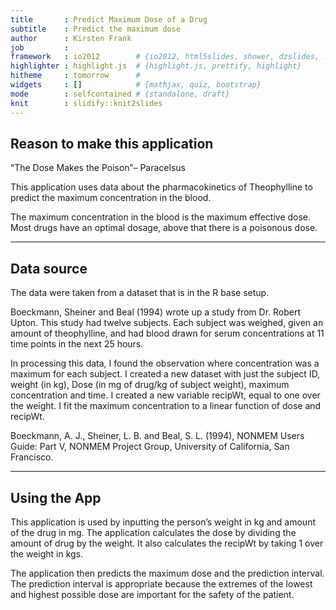 ```yaml
---
title       : Predict Maximum Dose of a Drug
subtitle    : Predict the maximum dose
author      : Kirsten Frank
job         : 
framework   : io2012        # {io2012, html5slides, shower, dzslides, ...}
highlighter : highlight.js  # {highlight.js, prettify, highlight}
hitheme     : tomorrow      # 
widgets     : []            # {mathjax, quiz, bootstrap}
mode        : selfcontained # {standalone, draft}
knit        : slidify::knit2slides
---
```


## Reason to make this application

"The Dose Makes the Poison"-- Paracelsus 

This application uses data about the pharmacokinetics of Theophylline to predict the maximum concentration in the blood.

The maximum concentration in the blood is the maximum effective dose. Most drugs have an optimal dosage, above that there is a poisonous dose. 

---

## Data source

The data were taken from a dataset that is in the R base setup.

Boeckmann, Sheiner and Beal (1994) wrote up a study from Dr. Robert Upton. This study had twelve subjects. Each subject was weighed, given an amount of theophylline, and had blood drawn for serum concentrations at 11 time points in the next 25 hours. 

In processing this data, I found the observation where concentration was a maximum for each subject. I created a new dataset with just the subject ID, weight (in kg), Dose (in mg of drug/kg of subject weight), maximum concentration and time. I created a new variable recipWt, equal to one over the weight. I fit the maximum concentration to a linear function of dose and recipWt. 

Boeckmann, A. J., Sheiner, L. B. and Beal, S. L. (1994), NONMEM Users Guide: Part V, NONMEM Project Group, University of California, San Francisco.

---

## Using the App

This application is used by inputting the person's weight in kg and amount of the drug in mg. The application calculates the dose by dividing the amount of drug by the weight. It also calculates the recipWt by taking 1 over the weight in kgs. 

The application then predicts the maximum dose and the prediction interval. The prediction interval is appropriate because the extremes of the lowest and highest possible dose are important for the safety of the patient.




